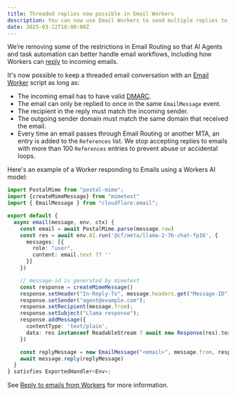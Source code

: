 ```yaml
---
title: Threaded replies now possible in Email Workers
description: You can now use Email Workers to send multiple replies to the same email thread.
date: 2025-03-12T18:00:00Z
---
```


We’re removing some of the restrictions in Email Routing so that AI Agents and task automation can better handle email workflows, including how Workers can [reply](/email-routing/email-workers/reply-email-workers/) to incoming emails.

It's now possible to keep a threaded email conversation with an [Email Worker](/email-routing/email-workers/) script as long as:

* The incoming email has to have valid [DMARC](https://www.cloudflare.com/learning/dns/dns-records/dns-dmarc-record/).
* The email can only be replied to once in the same `EmailMessage` event.
* The recipient in the reply must match the incoming sender.
* The outgoing sender domain must match the same domain that received the email.
* Every time an email passes through Email Routing or another MTA, an entry is added to the `References` list. We stop accepting replies to emails with more than 100 `References` entries to prevent abuse or accidental loops.

Here's an example of a Worker responding to Emails using a Workers AI model:

```ts title="AI model responding to emails"
import PostalMime from "postal-mime";
import {createMimeMessage} from "mimetext"
import { EmailMessage } from "cloudflare:email";

export default {
  async email(message, env, ctx) {
    const email = await PostalMime.parse(message.raw)
    const res = await env.AI.run('@cf/meta/llama-2-7b-chat-fp16', {
      messages: [{
        role: "user",
        content: email.text ?? ''
      }]
    })

    // message-id is generated by mimetext
    const response = createMimeMessage()
    response.setHeader("In-Reply-To", message.headers.get("Message-ID")!);
    response.setSender("agent@example.com");
    response.setRecipient(message.from);
    response.setSubject("Llama response");
    response.addMessage({
      contentType: 'text/plain',
      data: res instanceof ReadableStream ? await new Response(res).text() : res.response!
    })

    const replyMessage = new EmailMessage("<email>", message.from, response.asRaw());
    await message.reply(replyMessage)
  }
} satisfies ExportedHandler<Env>;
```

See [Reply to emails from Workers](/email-routing/email-workers/reply-email-workers/) for more information.